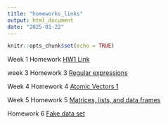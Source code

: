 ```yaml
---
title: "homeworks_links"
output: html_document
date: "2025-01-22"
---
```


```r
knitr::opts_chunk$set(echo = TRUE)
```

Week 1 Homework [HW1 Link](HW1.html)


week 3 Homework 3 [Regular expressions](Homework_3.html) 


Week 4 Homework 4 [Atomic Vectors 1](Homework_4.html) 


Week 5 Homework 5 [Matrices, lists, and data frames](HW5.html)


Homework 6  [Fake data set](HW6.html)




